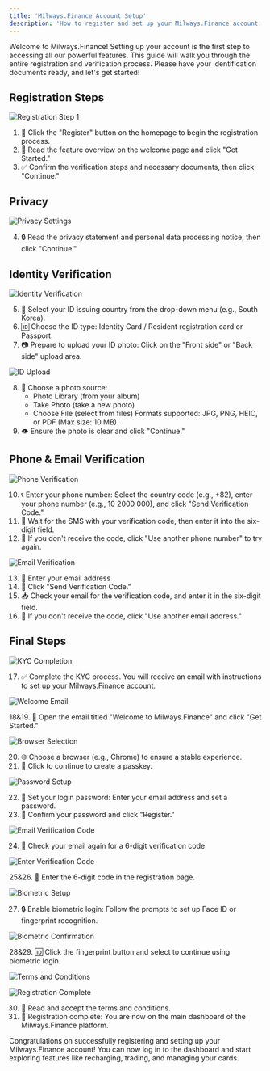 ```yaml
---
title: 'Milways.Finance Account Setup'
description: 'How to register and set up your Milways.Finance account.'
---
```


<Info>
Welcome to Milways.Finance! Setting up your account is the first step to accessing all our powerful features. This guide will walk you through the entire registration and verification process. Please have your identification documents ready, and let's get started!
</Info>

## Registration Steps

![Registration Step 1](https://milways.gitbook.io/~gitbook/image?url=https%3A%2F%2F905664024-files.gitbook.io%2F%7E%2Ffiles%2Fv0%2Fb%2Fgitbook-x-prod.appspot.com%2Fo%2Fspaces%252FBdfmzoYxBtV1Xo4FcaHt%252Fuploads%252Fd4OpzgOU0irJwc2c4hYJ%252F13.png%3Falt%3Dmedia%26token%3D2a651b04-2415-4ee7-9915-0167a7bd6da8&width=768&dpr=4&quality=100&sign=9efe4885&sv=2)

1. 📝 Click the "Register" button on the homepage to begin the registration process.
2. 📖 Read the feature overview on the welcome page and click "Get Started."
3. ✅ Confirm the verification steps and necessary documents, then click "Continue."

## Privacy

![Privacy Settings](https://milways.gitbook.io/~gitbook/image?url=https%3A%2F%2F905664024-files.gitbook.io%2F%7E%2Ffiles%2Fv0%2Fb%2Fgitbook-x-prod.appspot.com%2Fo%2Fspaces%252FBdfmzoYxBtV1Xo4FcaHt%252Fuploads%252FmT5WPmm2152kncCkHxa0%252F14.png%3Falt%3Dmedia%26token%3D863bcc33-f17c-48a3-b053-6fa4433e3065&width=768&dpr=4&quality=100&sign=1ca21b60&sv=2)

4. 🔒 Read the privacy statement and personal data processing notice, then click "Continue."

## Identity Verification

![Identity Verification](https://milways.gitbook.io/~gitbook/image?url=https%3A%2F%2F905664024-files.gitbook.io%2F%7E%2Ffiles%2Fv0%2Fb%2Fgitbook-x-prod.appspot.com%2Fo%2Fspaces%252FBdfmzoYxBtV1Xo4FcaHt%252Fuploads%252FX7a86vuQWE0KRfyXqRIX%252F4.png%3Falt%3Dmedia%26token%3D3e0a4a77-9959-4159-a6a0-44258613650e&width=768&dpr=4&quality=100&sign=28f85c19&sv=2)

5. 📄 Select your ID issuing country from the drop-down menu (e.g., South Korea).
6. 🆔 Choose the ID type: Identity Card / Resident registration card or Passport.
7. 📷 Prepare to upload your ID photo:
   Click on the "Front side" or "Back side" upload area.

![ID Upload](https://milways.gitbook.io/~gitbook/image?url=https%3A%2F%2F905664024-files.gitbook.io%2F%7E%2Ffiles%2Fv0%2Fb%2Fgitbook-x-prod.appspot.com%2Fo%2Fspaces%252FBdfmzoYxBtV1Xo4FcaHt%252Fuploads%252FHlCQ7hsLFmpuRHADZ3ab%252F16.png%3Falt%3Dmedia%26token%3D70cbe730-61d5-43b8-a36f-6174397425eb&width=768&dpr=4&quality=100&sign=b093a506&sv=2)

8. 📱 Choose a photo source:
   - Photo Library (from your album)
   - Take Photo (take a new photo)
   - Choose File (select from files)
   Formats supported: JPG, PNG, HEIC, or PDF (Max size: 10 MB).
9. 👁 Ensure the photo is clear and click "Continue."

## Phone & Email Verification

![Phone Verification](https://milways.gitbook.io/~gitbook/image?url=https%3A%2F%2F905664024-files.gitbook.io%2F%7E%2Ffiles%2Fv0%2Fb%2Fgitbook-x-prod.appspot.com%2Fo%2Fspaces%252FBdfmzoYxBtV1Xo4FcaHt%252Fuploads%252FOAta6mxiUJC4FcN2KHSg%252F17.png%3Falt%3Dmedia%26token%3D45b23f83-1751-406b-836b-eca86742a062&width=768&dpr=4&quality=100&sign=dfa260c1&sv=2)

10. 📞 Enter your phone number:
    Select the country code (e.g., +82), enter your phone number (e.g., 10 2000 000), and click "Send Verification Code."
11. 📲 Wait for the SMS with your verification code, then enter it into the six-digit field.
12. 🔄 If you don't receive the code, click "Use another phone number" to try again.

![Email Verification](https://files.gitbook.com/v0/b/gitbook-x-prod.appspot.com/o/spaces%2FBdfmzoYxBtV1Xo4FcaHt%2Fuploads%2F6kFiePKhqX31pP1SBjIj%2Fimage.png?alt=media&token=ef76f0e0-3270-46b2-bbe2-69f8886dd768)

13. 📧 Enter your email address
14. 📝 Click "Send Verification Code."
15. 📥 Check your email for the verification code, and enter it in the six-digit field.
16. 🔄 If you don't receive the code, click "Use another email address."

## Final Steps

![KYC Completion](https://milways.gitbook.io/~gitbook/image?url=https%3A%2F%2F905664024-files.gitbook.io%2F%7E%2Ffiles%2Fv0%2Fb%2Fgitbook-x-prod.appspot.com%2Fo%2Fspaces%252FBdfmzoYxBtV1Xo4FcaHt%252Fuploads%252Fi8zl8QKrgPt0rNL9KZw9%252F20.png%3Falt%3Dmedia%26token%3D81a7d8a7-10ef-408d-b230-0da78d9ff7bd&width=768&dpr=4&quality=100&sign=e1bfbbd1&sv=2)

17. ✅ Complete the KYC process.
    You will receive an email with instructions to set up your Milways.Finance account.

![Welcome Email](https://milways.gitbook.io/~gitbook/image?url=https%3A%2F%2F905664024-files.gitbook.io%2F%7E%2Ffiles%2Fv0%2Fb%2Fgitbook-x-prod.appspot.com%2Fo%2Fspaces%252FBdfmzoYxBtV1Xo4FcaHt%252Fuploads%252Fc6uFJsgoAmfbkfCV19Ni%252F21.png%3Falt%3Dmedia%26token%3Dad2e9ea1-3a6b-45e2-861b-74f89b673eb8&width=768&dpr=4&quality=100&sign=dfd49318&sv=2)

18&19. 📩 Open the email titled "Welcome to Milways.Finance" and click "Get Started."

![Browser Selection](https://milways.gitbook.io/~gitbook/image?url=https%3A%2F%2F905664024-files.gitbook.io%2F%7E%2Ffiles%2Fv0%2Fb%2Fgitbook-x-prod.appspot.com%2Fo%2Fspaces%252FBdfmzoYxBtV1Xo4FcaHt%252Fuploads%252FOHeUV2dI91NyZmttB7bh%252Fimage.png%3Falt%3Dmedia%26token%3Dec57650b-690f-470e-99d1-5bd6b064cefb&width=768&dpr=1&quality=100&sign=2a4e0af3&sv=2)

20. 🌐 Choose a browser (e.g., Chrome) to ensure a stable experience.
21. 📱 Click to continue to create a passkey.

![Password Setup](https://milways.gitbook.io/~gitbook/image?url=https%3A%2F%2F905664024-files.gitbook.io%2F%7E%2Ffiles%2Fv0%2Fb%2Fgitbook-x-prod.appspot.com%2Fo%2Fspaces%252FBdfmzoYxBtV1Xo4FcaHt%252Fuploads%252FS8lsJOw0ASGzupq5uqhq%252Fimage.png%3Falt%3Dmedia%26token%3D976f8059-6e03-45cd-9459-97b92db669b3&width=768&dpr=1&quality=100&sign=5165930b&sv=2)

22. 🔐 Set your login password:
    Enter your email address and set a password.
23. 🔄 Confirm your password and click "Register."

![Email Verification Code](https://milways.gitbook.io/~gitbook/image?url=https%3A%2F%2F905664024-files.gitbook.io%2F%7E%2Ffiles%2Fv0%2Fb%2Fgitbook-x-prod.appspot.com%2Fo%2Fspaces%252FBdfmzoYxBtV1Xo4FcaHt%252Fuploads%252F65ndXsnyBhcldEGDAAFP%252Fimage.png%3Falt%3Dmedia%26token%3D444e2854-2367-4474-855e-be57dd6e6c32&width=768&dpr=1&quality=100&sign=c3c535e2&sv=2)

24. 📧 Check your email again for a 6-digit verification code.

![Enter Verification Code](https://milways.gitbook.io/~gitbook/image?url=https%3A%2F%2F905664024-files.gitbook.io%2F%7E%2Ffiles%2Fv0%2Fb%2Fgitbook-x-prod.appspot.com%2Fo%2Fspaces%252FBdfmzoYxBtV1Xo4FcaHt%252Fuploads%252F5tiu9dWr7mSTPWgmVQVy%252Fimage.png%3Falt%3Dmedia%26token%3D665b27df-2510-4aa3-91fe-140299a9afe6&width=768&dpr=1&quality=100&sign=7af60aca&sv=2)

25&26. 🔢 Enter the 6-digit code in the registration page.

![Biometric Setup](https://milways.gitbook.io/~gitbook/image?url=https%3A%2F%2F905664024-files.gitbook.io%2F%7E%2Ffiles%2Fv0%2Fb%2Fgitbook-x-prod.appspot.com%2Fo%2Fspaces%252FBdfmzoYxBtV1Xo4FcaHt%252Fuploads%252FhKHwqenEJynR940Q58aX%252Fimage.png%3Falt%3Dmedia%26token%3D3194c75e-c8fb-425f-8758-a36e95112d4a&width=768&dpr=1&quality=100&sign=a7ff6677&sv=2)

27. 🔒 Enable biometric login:
    Follow the prompts to set up Face ID or fingerprint recognition.

![Biometric Confirmation](https://milways.gitbook.io/~gitbook/image?url=https%3A%2F%2F905664024-files.gitbook.io%2F%7E%2Ffiles%2Fv0%2Fb%2Fgitbook-x-prod.appspot.com%2Fo%2Fspaces%252FBdfmzoYxBtV1Xo4FcaHt%252Fuploads%252FgCJ5ai6E08i1OAaWVh4i%252Fimage.png%3Falt%3Dmedia%26token%3D23bc4309-59e4-427b-a6a8-fdd9248d346d&width=768&dpr=1&quality=100&sign=501e294b&sv=2)

28&29. 🆔 Click the fingerprint button and select to continue using biometric login.

![Terms and Conditions](https://milways.gitbook.io/~gitbook/image?url=https%3A%2F%2F905664024-files.gitbook.io%2F%7E%2Ffiles%2Fv0%2Fb%2Fgitbook-x-prod.appspot.com%2Fo%2Fspaces%252FBdfmzoYxBtV1Xo4FcaHt%252Fuploads%252FGWRQbBYoDBfz6o1VUnBO%252F28.png%3Falt%3Dmedia%26token%3D4c1c1fb0-59e0-4a88-99d9-236099c27a86&width=768&dpr=1&quality=100&sign=312b7a7b&sv=2)

![Registration Complete](https://milways.gitbook.io/~gitbook/image?url=https%3A%2F%2F905664024-files.gitbook.io%2F%7E%2Ffiles%2Fv0%2Fb%2Fgitbook-x-prod.appspot.com%2Fo%2Fspaces%252FBdfmzoYxBtV1Xo4FcaHt%252Fuploads%252F6X7PqDUCShP6JjvhIQfU%252Fimage.png%3Falt%3Dmedia%26token%3D314e68de-1b30-4094-90c7-d1d951acdcd9&width=768&dpr=1&quality=100&sign=7f68b110&sv=2)

30. 📜 Read and accept the terms and conditions.
31. 🎉 Registration complete:
    You are now on the main dashboard of the Milways.Finance platform.

<Card title="Next Step: Explore Dashboard" icon="gauge-high" href="https://pro.milways.finance">
  Congratulations on successfully registering and setting up your Milways.Finance account! You can now log in to the dashboard and start exploring features like recharging, trading, and managing your cards.
</Card>
